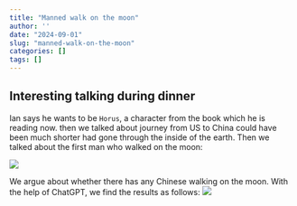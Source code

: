 ```yaml
---
title: "Manned walk on the moon"
author: ''
date: "2024-09-01"
slug: "manned-walk-on-the-moon"
categories: []
tags: []
---
```


## Interesting talking during dinner

 Ian says he wants to be `Horus`, a character from the book which he is reading now. then we talked about journey from US to China could have been much shorter had gone through the inside of the earth. Then we talked about the first man who walked on the moon: 
 
 ![](/image/alien.jpg)
 
 We argue about whether there has any Chinese walking on the moon. With the help of ChatGPT, we find the results as follows:
 ![](/image/man_walkonmoon.jpg)